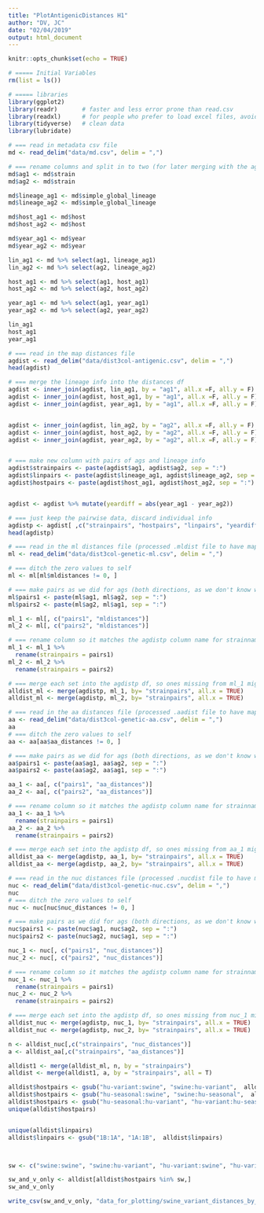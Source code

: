 ```yaml
---
title: "PlotAntigenicDistances H1"
author: "DV, JC"
date: "02/04/2019"
output: html_document
---
```


```r
knitr::opts_chunk$set(echo = TRUE)
```

```r
# ===== Initial Variables
rm(list = ls())
```

```r
# ===== libraries
library(ggplot2)
library(readr)       # faster and less error prone than read.csv
library(readxl)      # for people who prefer to load excel files, avoid tsv conversion confusion and bugs
library(tidyverse)   # clean data
library(lubridate)

```


```r
# === read in metadata csv file 
md <- read_delim("data/md.csv", delim = ",")
```

```r
# === rename columns and split in to two (for later merging with the ag_distances df)
md$ag1 <- md$strain
md$ag2 <- md$strain

md$lineage_ag1 <- md$simple_global_lineage
md$lineage_ag2 <- md$simple_global_lineage

md$host_ag1 <- md$host
md$host_ag2 <- md$host

md$year_ag1 <- md$year
md$year_ag2 <- md$year

lin_ag1 <- md %>% select(ag1, lineage_ag1)
lin_ag2 <- md %>% select(ag2, lineage_ag2)

host_ag1 <- md %>% select(ag1, host_ag1)
host_ag2 <- md %>% select(ag2, host_ag2)

year_ag1 <- md %>% select(ag1, year_ag1)
year_ag2 <- md %>% select(ag2, year_ag2)

lin_ag1
host_ag1
year_ag1 
```

```r
# === read in the map distances file 
agdist <- read_delim("data/dist3col-antigenic.csv", delim = ",")
head(agdist)

# === merge the lineage info into the distances df
agdist <- inner_join(agdist, lin_ag1, by = "ag1", all.x =F, all.y = F)
agdist <- inner_join(agdist, host_ag1, by = "ag1", all.x =F, all.y = F)
agdist <- inner_join(agdist, year_ag1, by = "ag1", all.x =F, all.y = F)


agdist <- inner_join(agdist, lin_ag2, by = "ag2", all.x =F, all.y = F)
agdist <- inner_join(agdist, host_ag2, by = "ag2", all.x =F, all.y = F)
agdist <- inner_join(agdist, year_ag2, by = "ag2", all.x =F, all.y = F)


# === make new column with pairs of ags and lineage info
agdist$strainpairs <- paste(agdist$ag1, agdist$ag2, sep = ":")
agdist$linpairs <- paste(agdist$lineage_ag1, agdist$lineage_ag2, sep = ":")
agdist$hostpairs <- paste(agdist$host_ag1, agdist$host_ag2, sep = ":")


agdist <- agdist %>% mutate(yeardiff = abs(year_ag1 - year_ag2))

```

```r
# === just keep the pairwise data, discard individual info 
agdistp <- agdist[ ,c("strainpairs", "hostpairs", "linpairs", "yeardiff", "agdistances")]
head(agdistp)
```

```r
# === read in the ml distances file (processed .mldist file to have map strain names)
ml <- read_delim("data/dist3col-genetic-ml.csv", delim = ",")

# === ditch the zero values to self 
ml <- ml[ml$mldistances != 0, ]

# === make pairs as we did for ags (both directions, as we don't know which version is in the agdistances df)
ml$pairs1 <- paste(ml$ag1, ml$ag2, sep = ":")
ml$pairs2 <- paste(ml$ag2, ml$ag1, sep = ":")

ml_1 <- ml[, c("pairs1", "mldistances")]
ml_2 <- ml[, c("pairs2", "mldistances")]

# === rename column so it matches the agdistp column name for strainnames
ml_1 <- ml_1 %>% 
  rename(strainpairs = pairs1)
ml_2 <- ml_2 %>% 
  rename(strainpairs = pairs2)

# === merge each set into the agdistp df, so ones missing from ml_1 might be found from ml_2
alldist_ml <- merge(agdistp, ml_1, by= "strainpairs", all.x = TRUE) 
alldist_ml <- merge(agdistp, ml_2, by= "strainpairs", all.x = TRUE)

```

```r
# === read in the aa distances file (processed .aadist file to have map strain names)
aa <- read_delim("data/dist3col-genetic-aa.csv", delim = ",")
aa
# === ditch the zero values to self 
aa <- aa[aa$aa_distances != 0, ]

# === make pairs as we did for ags (both directions, as we don't know which version is in the agdistances df)
aa$pairs1 <- paste(aa$ag1, aa$ag2, sep = ":")
aa$pairs2 <- paste(aa$ag2, aa$ag1, sep = ":")

aa_1 <- aa[, c("pairs1", "aa_distances")]
aa_2 <- aa[, c("pairs2", "aa_distances")]

# === rename column so it matches the agdistp column name for strainnames
aa_1 <- aa_1 %>% 
  rename(strainpairs = pairs1)
aa_2 <- aa_2 %>% 
  rename(strainpairs = pairs2)

# === merge each set into the agdistp df, so ones missing from aa_1 might be found from aa_2
alldist_aa <- merge(agdistp, aa_1, by= "strainpairs", all.x = TRUE) 
alldist_aa <- merge(agdistp, aa_2, by= "strainpairs", all.x = TRUE)

```

```r
# === read in the nuc distances file (processed .nucdist file to have map strain names)
nuc <- read_delim("data/dist3col-genetic-nuc.csv", delim = ",")
nuc
# === ditch the zero values to self 
nuc <- nuc[nuc$nuc_distances != 0, ]

# === make pairs as we did for ags (both directions, as we don't know which version is in the agdistances df)
nuc$pairs1 <- paste(nuc$ag1, nuc$ag2, sep = ":")
nuc$pairs2 <- paste(nuc$ag2, nuc$ag1, sep = ":")

nuc_1 <- nuc[, c("pairs1", "nuc_distances")]
nuc_2 <- nuc[, c("pairs2", "nuc_distances")]

# === rename column so it matches the agdistp column name for strainnames
nuc_1 <- nuc_1 %>% 
  rename(strainpairs = pairs1)
nuc_2 <- nuc_2 %>% 
  rename(strainpairs = pairs2)

# === merge each set into the agdistp df, so ones missing from nuc_1 might be found from nuc_2
alldist_nuc <- merge(agdistp, nuc_1, by= "strainpairs", all.x = TRUE) 
alldist_nuc <- merge(agdistp, nuc_2, by= "strainpairs", all.x = TRUE)

```

```r

n <- alldist_nuc[,c("strainpairs", "nuc_distances")]
a <- alldist_aa[,c("strainpairs", "aa_distances")]

alldist1 <- merge(alldist_ml, n, by = "strainpairs")
alldist <- merge(alldist1, a, by = "strainpairs", all = T)

```

```r

alldist$hostpairs <- gsub("hu-variant:swine", "swine:hu-variant",  alldist$hostpairs)
alldist$hostpairs <- gsub("hu-seasonal:swine", "swine:hu-seasonal",  alldist$hostpairs)
alldist$hostpairs <- gsub("hu-seasonal:hu-variant", "hu-variant:hu-seasonal",  alldist$hostpairs)
unique(alldist$hostpairs)


unique(alldist$linpairs)
alldist$linpairs <- gsub("1B:1A", "1A:1B",  alldist$linpairs)




```

```r

sw <- c("swine:swine", "swine:hu-variant", "hu-variant:swine", "hu-variant:hu-variant")

sw_and_v_only <- alldist[alldist$hostpairs %in% sw,]
sw_and_v_only

write_csv(sw_and_v_only, "data_for_plotting/swine_variant_distances_by_global_lin.csv")

```

```r

```

```r

```

